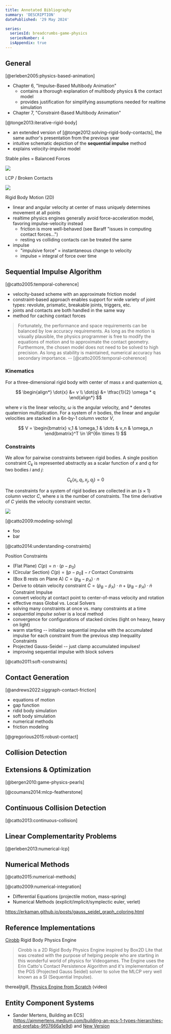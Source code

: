 ```yaml
---
title: Annotated Bibliography
summary: 'DESCRIPTION'
datePublished: '29 May 2024'

series:
  seriesId: breadcrumbs-game-physics
  seriesNumber: 4
  isAppendix: true
---
```



<PostContent>
  <SeriesSummary />
</PostContent>

## General

[@erleben2005:physics-based-animation]

* Chapter 6, "Impulse-Based Multibody Animation"
  - contains a thorough explanation of multibody physics & the contact model
  - provides justification for simplifying assumptions needed for realtime simulation 
* Chapter 7, "Constraint-Based Multibody Animation"

[@tonge2013:iterative-rigid-body]

* an extended version of [@tonge2012:solving-rigid-body-contacts], the same author's presentation from the previous year
* intuitive schematic depiction of the **sequential impulse** method
* explains velocity-impulse model

Stable piles = Balanced Forces

![](./diagrams/stacked-boxes.png)

LCP / Broken Contacts

![](./diagrams/box-ledge-broken-contact.png)

Rigid Body Motion (2D)

* linear and angular velocity at center of mass uniquely determines movement at all points
* realtime physics engines generally avoid force-acceleration model, favoring impulse-velocity instead
  - friction is more well-behaved (see Baraff "issues in computing contact forces...")
  - resting vs colliding contacts can be treated the same
* impulse
  - "impulsive force" = instantaneous change to velocity
  - impulse = integral of force over time

## Sequential Impulse Algorithm

[@catto2005:temporal-coherence]

* velocity-based scheme with an approximate friction model
* constraint-based approach enables support for wide variety of joint types:  revolute, prismatic, breakable joints, triggers, etc.
* joints and contacts are both handled in the same way
* method for caching contact forces

> Fortunately, the performance and space requirements can be balanced by low accuracy requirements. As long as the motion is visually plausible, the physics programmer is free to modify the equations of motion and to approximate the contact
geometry. Furthermore, the chosen model does not need to be solved to high
precision. As long as stability is maintained, numerical accuracy has secondary
importance. -- [@catto2005:temporal-coherence]

### Kinematics

For a three-dimensional rigid body with center of mass $x$ and quaternion $q$,

$$
\begin{align*}
\dot{x} &= v \\
\dot{q} &= \tfrac{1}{2} \omega * q
\end{align*}
$$


where $v$ is the linear velocity, $\omega$ is the angular velocity, and $*$ denotes quaternion multiplication.  For a system of $n$ bodies, the linear and angular velocities are stacked in a $6n$-by-1 column vector $V$,

$$
V = \begin{bmatrix} v_1 & \omega_1 & \dots & v_n & \omega_n \end{bmatrix}^T \in \R^{6n \times 1}
$$

### Constraints

We allow for pairwise constraints between rigid bodies.  A single position constraint $C_k$ is represented abstractly as a scalar function of $x$ and $q$ for two bodies $i$ and $j$:

$$
C_k(x_i, q_i, x_j, q_j) = 0
$$

The constraints for a system of rigid bodies are collected in an $(s \times 1)$ column vector $C$, where $s$ is the number of constraints.  The time derivative of $C$ yields the velocity constraint vector.

![](./images/tonge2013_velocity-update.png)

[@catto2009:modeling-solving]

* foo
* bar

[@catto2014:understanding-constraints]

Position Constraints
  * (Flat Plane) $C(p) = n \cdot (p - p_0)$
  * (Circular Section) $C(p) = \lVert p - p_0 \rVert - r$
Contact Constraints
  * (Box B rests on Plane A) $C = (p_B - p_A) \cdot n$
  * Derive to obtain velocity constraint $\dot{C} = (\dot{p}_B - \dot{p}_A) \cdot n + (p_B - p_A) \cdot \dot{n}$
Constraint Impulse
* convert velocity at contact point to center-of-mass velocity and rotation
* effective mass
Global vs. Local Solvers
* solving many constraints at once vs. many constraints at a time
* _sequential impulse solver_ is a local method
* convergence for configurations of stacked circles (light on heavy, heavy on light)
* warm starting -- initialize sequential impulse with the accumulated impulse for each constraint from the previous step
Inequality Constraints
* Projected Gauss-Seidel -- just clamp accumulated impulses!
* improving sequential impulse with block solvers

[@catto2011:soft-constraints]

## Contact Generation

[@andrews2022:siggraph-contact-friction]

* equations of motion
* gap function
* ridid body simulation
* soft body simulation
* numerical methods
* friction modeling

[@gregorious2015:robust-contact]

## Collision Detection

## Extensions & Optimization

[@bergen2010:game-physics-pearls]

[@coumans2014:mlcp-featherstone]

## Continuous Collision Detection

[@catto2013:continuous-collision]

## Linear Complementarity Problems

[@erleben2013:numerical-lcp]

## Numerical Methods

[@catto2015:numerical-methods]

[@catto2009:numerical-integration]

* Differential Equations (projectile motion, mass-spring)
* Numerical Methods (explicit/implicit/symplectic euler, verlet)

https://erkaman.github.io/posts/gauss_seidel_graph_coloring.html

## Reference Implementations

[Cirobb](https://github.com/jonpena/Cirobb) Rigid Body Physics Engine

> Cirobb is a 2D Rigid Body Physics Engine inspired by Box2D Lite that was created with the purpose of helping people who are starting in this wonderful world of physics for Videogames. The Engine uses the Erin Catto's Contact Persistence Algorithm and it's implementation of the PGS (Projected Gauss Seidel) solver to solve the MLCP very well known as a SI (Sequential Impulse).

therealjtgill, [Physics Engine from Scratch](https://www.youtube.com/watch?v=BtJfHoxAc4w) (video)

## Entity Component Systems

* Sander Mertens, Building an ECS](https://ajmmertens.medium.com/building-an-ecs-1-types-hierarchies-and-prefabs-9f07666a1e9d) and [New Version](https://ajmmertens.medium.com/building-an-ecs-1-where-are-my-entities-and-components-63d07c7da742)
